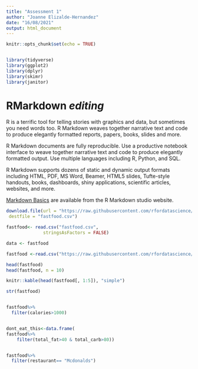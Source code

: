 ```yaml
---
title: "Assessment 1"
author: "Joanne Elizalde-Hernandez"
date: "16/08/2021"
output: html_document
---
```


```r
knitr::opts_chunk$set(echo = TRUE)


library(tidyverse)
library(ggplot2)
library(dplyr)
library(skimr)
library(janitor)
```

# RMarkdown ***editing***

R is a terrific tool for telling stories with graphics and data, but sometimes you need words too. R Markdown weaves together narrative text and code to produce elegantly formatted reports, papers, books, slides and more.

R Markdown documents are fully reproducible. Use a productive notebook interface to weave together narrative text and code to produce elegantly formatted output. Use multiple languages including R, Python, and SQL.

R Markdown supports dozens of static and dynamic output formats including HTML, PDF, MS Word, Beamer, HTML5 slides, Tufte-style handouts, books, dashboards, shiny applications, scientific articles, websites, and more.

[Markdown Basics](https://rmarkdown.rstudio.com/lesson-8.htm) are available from the R Markdown studio website.


```r
download.file(url = "https://raw.githubusercontent.com/rfordatascience/tidytuesday/master/data/2018/2018-09-04/fastfood_calories.csv",
 destfile = "fastfood.csv")

fastfood<- read.csv("fastfood.csv",
              stringsAsFactors = FALSE)

data <- fastfood

fastfood <-read.csv("https://raw.githubusercontent.com/rfordatascience/tidytuesday/master/data/2018/2018-09-04/fastfood_calories.csv")

head(fastfood)
head(fastfood, n = 10)

knitr::kable(head(fastfood[, 1:5]), "simple")

str(fastfood)


fastfood%>%
  filter(calories>1000)


dont_eat_this<-data.frame(
fastfood%>%
    filter(total_fat>40 & total_carb>80))


fastfood%>%
  filter(restaurant== "Mcdonalds")
 
```



